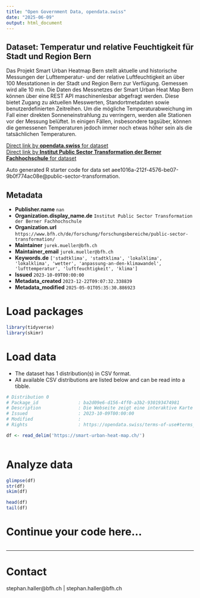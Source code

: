 ```yaml
---
title: "Open Government Data, opendata.swiss"
date: "2025-06-09"
output: html_document
---
```


## Dataset: Temperatur und relative Feuchtigkeit für Stadt und Region Bern

Das Projekt Smart Urban Heatmap Bern stellt aktuelle und historische Messungen der Lufttemperatur- und der relative Luftfeuchtigkeit an über 100 Messtationen in der Stadt und Region Bern zur Verfügung. Gemessen wird alle 10 min. Die Daten des Messnetzes der Smart Urban Heat Map Bern können über eine REST API maschinenlesbar abgefragt werden. Diese bietet Zugang zu aktuellen Messwerten, Standortmetadaten sowie benutzerdefinierten Zeitreihen. Um die mögliche Temperaturabweichung im Fall einer direkten Sonneneinstrahlung zu verringern, werden alle Stationen vor der Messung belüftet. In einigen Fällen, insbesondere tagsüber, können die gemessenen Temperaturen jedoch immer noch etwas höher sein als die tatsächlichen Temperaturen.

[Direct link by **opendata.swiss** for dataset](https://opendata.swiss/de/dataset/temperatur-und-relative-feuchtigkeit-fur-stadt-und-region-bern)<br>
[Direct link by **Institut Public Sector Transformation der Berner Fachhochschule** for dataset](https://meteotest.github.io/urban-heat-API-docs)

Auto generated R starter code for data set aee1016a-212f-4576-be07-9b0f774ac08e@public-sector-transformation.

## Metadata

- **Publisher.name** `nan`
- **Organization.display_name.de** `Institut Public Sector Transformation der Berner Fachhochschule`
- **Organization.url** `https://www.bfh.ch/de/forschung/forschungsbereiche/public-sector-transformation/`
- **Maintainer** `jurek.mueller@bfh.ch`
- **Maintainer_email** `jurek.mueller@bfh.ch`
- **Keywords.de** `['stadtklima', 'stadtklima', 'lokalklima', 'lokalklima', 'wetter', 'anpassung-an-den-klimawandel', 'lufttemperatur', 'luftfeuchtigkeit', 'klima']`
- **Issued** `2023-10-09T00:00:00`
- **Metadata_created** `2023-12-22T09:07:32.338839`
- **Metadata_modified** `2025-05-01T05:35:30.886923`


# Load packages

```r

library(tidyverse)
library(skimr)

```

# Load data

-   The dataset has 1 distribution(s) in CSV format.
-   All available CSV distributions are listed below and can be read into a tibble.

```r

# Distribution 0
# Package_id               : ba2d09e6-d156-4ff0-a3b2-930193474981
# Description              : Die Webseite zeigt eine interaktive Karte mit aktuell gemessene Lufttemperatur sowie pro Station Messreihen über die letzten zwei Tage. Über die Download-Seite können Zeitreihen der Messungen von Lufttemperatur- und relativer Luftfeuchtigkeit für individuelle Messtationen in der Stadt und Region Bern heruntergeladen werden. Die Daten sind als JSON oder als CSV verfügbar. Gemessen wird alle 10 min.
# Issued                   : 2023-10-09T00:00:00
# Modified                 : 
# Rights                   : https://opendata.swiss/terms-of-use#terms_by

df <- read_delim('https://smart-urban-heat-map.ch/')



```

# Analyze data

```r

glimpse(df)
str(df)
skim(df)

head(df)
tail(df)

```

# Continue your code here...

```r

```

------------------------------------------------------------------------

# Contact

stephan.haller@bfh.ch | stephan.haller@bfh.ch
